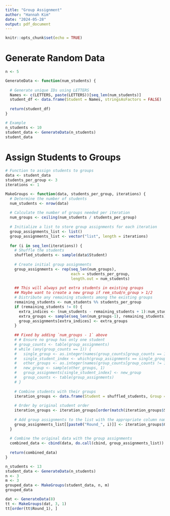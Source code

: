 ```yaml
---
title: "Group Assignment"
author: "Hannah Kim"
date: "2024-05-28"
output: pdf_document
---
```


```r
knitr::opts_chunk$set(echo = TRUE)
```

# Generate Random Data

```r
n <- 5 

GenerateData <- function(num_students) {
  
  # Generate unique IDs using LETTERS
  Names <- c(LETTERS, paste(LETTERS))[seq_len(num_students)]
  student_df <- data.frame(Student = Names, stringsAsFactors = FALSE)
  
  return(student_df)
}

# Example
n_students <- 10
student_data <- GenerateData(n_students)
student_data

```

# Assign Students to Groups

```r
# Function to assign students to groups
data <- student_data
students_per_group <- 3
iterations <- 1

MakeGroups <- function(data, students_per_group, iterations) {
  # Determine the number of students
  num_students <- nrow(data)
  
  # Calculate the number of groups needed per iteration
  num_groups <- ceiling(num_students / students_per_group)
  
  # Initialize a list to store group assignments for each iteration
  group_assignments_list <- list()
  group_assignments_list <- vector("list", length = iterations)
  
  for (i in seq_len(iterations)) {
    # Shuffle the students
    shuffled_students <- sample(data$Student)
    
    # Create initial group assignments
    group_assignments <- rep(seq_len(num_groups), 
                             each = students_per_group, 
                             length.out = num_students)
    
    ## This will always put extra students in existing groups
    ## Maybe want to create a new group if rem_stud/n_group > 1/2
    # Distribute any remaining students among the existing groups
    remaining_students <- num_students %% students_per_group
    if (remaining_students != 0) {
      extra_indices <- (num_students - remaining_students + 1):num_students
      extra_groups <- sample(seq_len(num_groups-1), remaining_students)
      group_assignments[extra_indices] <- extra_groups
    }
    
    ## Fixed by adding `num_groups - 1` above
    # # Ensure no group has only one student
    # group_counts <- table(group_assignments)
    # while (any(group_counts == 1)) {
    #   single_group <- as.integer(names(group_counts[group_counts == 1]))
    #   single_student_index <- which(group_assignments == single_group)
    #   other_groups <- as.integer(names(group_counts[group_counts != 1]))
    #   new_group <- sample(other_groups, 1)
    #   group_assignments[single_student_index] <- new_group
    #   group_counts <- table(group_assignments)
    # }
    
    # Combine students with their groups
    iteration_groups <- data.frame(Student = shuffled_students, Group = group_assignments)
    
    # Order by original student order
    iteration_groups <- iteration_groups[order(match(iteration_groups$Student, data$Student)), ]
    
    # Add group assignments to the list with the appropriate column name
    group_assignments_list[[paste0("Round_", i)]] <- iteration_groups$Group
  }
  
  # Combine the original data with the group assignments
  combined_data <- cbind(data, do.call(cbind, group_assignments_list))
  
  return(combined_data)
}

```

```r
n_students <- 13
student_data <- GenerateData(n_students)
n <- 3
m <- 3
grouped_data <- MakeGroups(student_data, n, m)
grouped_data

dat <- GenerateData(8)
tt <- MakeGroups(dat, 3, 1)
tt[order(tt$Round_1), ]
```

